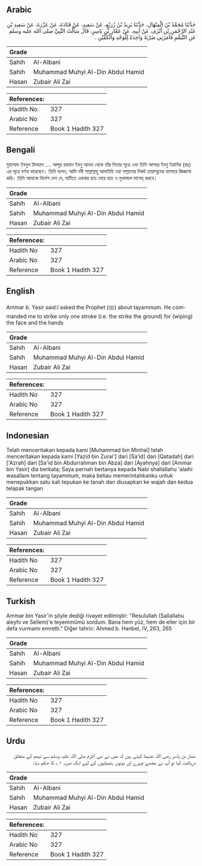 ## Arabic


<div dir="rtl" lang="ar" style={{fontSize:'larger',backgroundColor:'#f8f9fa',padding:20}}>
حَدَّثَنَا مُحَمَّدُ بْنُ الْمِنْهَالِ، حَدَّثَنَا يَزِيدُ بْنُ زُرَيْعٍ، عَنْ سَعِيدٍ، عَنْ قَتَادَةَ، عَنْ عَزْرَةَ، عَنْ سَعِيدِ بْنِ عَبْدِ الرَّحْمَنِ بْنِ أَبْزَى، عَنْ أَبِيهِ، عَنْ عَمَّارِ بْنِ يَاسِرٍ، قَالَ سَأَلْتُ النَّبِيَّ صلى الله عليه وسلم عَنِ التَّيَمُّمِ فَأَمَرَنِي ضَرْبَةً وَاحِدَةً لِلْوَجْهِ وَالْكَفَّيْنِ ‏.‏
</div>
<div style={{backgroundColor:'#f8f9fa',padding:20, marginBottom: 10}}><table> <thead> <tr> <th>Grade</th> <th></th> </tr> </thead> <tbody> <tr><td>Sahih</td><td>Al-Albani</td></tr><tr><td>Sahih</td><td>Muhammad Muhyi Al-Din Abdul Hamid</td></tr><tr><td>Hasan</td><td>Zubair Ali Zai</td></tr></tbody></table><table> <thead> <tr> <th>References:</th> <th></th> </tr> </thead> <tbody><tr><td>Hadith No</td><td>327</td></tr><tr><td>Arabic No</td><td>327</td></tr><tr><td>Reference</td><td>Book 1 Hadith 327</td></tr></tbody></table></div>

## Bengali


<div dir="ltr" lang="bn" style={{fontSize:'larger',backgroundColor:'#f8f9fa',padding:20}}>
মুহাম্মাদ ইবনুল মিনহাল .... আব্দুর রহমান ইবনু আবযা থেকে তাঁর পিতার সূত্রে এবং তিনি আম্মার ইবনু ইয়াসির (রাঃ) এর সূত্রে বর্ণনা করেছেন। তিনি বলেন, আমি নবী সাল্লাল্লাহু আলাইহি ওয়া সাল্লামের নিকট তায়াম্মুমের ব্যাপারে জিজ্ঞাসা করি। তিনি আমাকে নির্দেশ দেন যে, মাটিতে একবার হাত মেরে হাত ও মুখমন্ডল মাসেহ্ করবে।
</div>
<div style={{backgroundColor:'#f8f9fa',padding:20, marginBottom: 10}}><table> <thead> <tr> <th>Grade</th> <th></th> </tr> </thead> <tbody> <tr><td>Sahih</td><td>Al-Albani</td></tr><tr><td>Sahih</td><td>Muhammad Muhyi Al-Din Abdul Hamid</td></tr><tr><td>Hasan</td><td>Zubair Ali Zai</td></tr></tbody></table><table> <thead> <tr> <th>References:</th> <th></th> </tr> </thead> <tbody><tr><td>Hadith No</td><td>327</td></tr><tr><td>Arabic No</td><td>327</td></tr><tr><td>Reference</td><td>Book 1 Hadith 327</td></tr></tbody></table></div>

## English


<div dir="ltr" lang="en" style={{fontSize:'larger',backgroundColor:'#f8f9fa',padding:20}}>
Ammar b. Yasir said:I asked the Prophet (ﷺ) about tayammum. He commanded me to strike only one stroke (i.e. the strike the ground) for (wiping) the face and the hands
</div>
<div style={{backgroundColor:'#f8f9fa',padding:20, marginBottom: 10}}><table> <thead> <tr> <th>Grade</th> <th></th> </tr> </thead> <tbody> <tr><td>Sahih</td><td>Al-Albani</td></tr><tr><td>Sahih</td><td>Muhammad Muhyi Al-Din Abdul Hamid</td></tr><tr><td>Hasan</td><td>Zubair Ali Zai</td></tr></tbody></table><table> <thead> <tr> <th>References:</th> <th></th> </tr> </thead> <tbody><tr><td>Hadith No</td><td>327</td></tr><tr><td>Arabic No</td><td>327</td></tr><tr><td>Reference</td><td>Book 1 Hadith 327</td></tr></tbody></table></div>

## Indonesian


<div dir="ltr" lang="id" style={{fontSize:'larger',backgroundColor:'#f8f9fa',padding:20}}>
Telah menceritakan kepada kami [Muhammad bin Minhal] telah menceritakan kepada kami [Yazid bin Zurai'] dari [Sa'id] dari [Qatadah] dari ['Azrah] dari [Sa'id bin Abdurrahman bin Abza] dari [Ayahnya] dari [Ammar bin Yasir] dia berkata; Saya pernah bertanya kepada Nabi shallallahu 'alaihi wasallam tentang tayammum, maka beliau memerintahkanku untuk menepukkan satu kali tepukan ke tanah dan diusapkan ke wajah dan kedua telapak tangan
</div>
<div style={{backgroundColor:'#f8f9fa',padding:20, marginBottom: 10}}><table> <thead> <tr> <th>Grade</th> <th></th> </tr> </thead> <tbody> <tr><td>Sahih</td><td>Al-Albani</td></tr><tr><td>Sahih</td><td>Muhammad Muhyi Al-Din Abdul Hamid</td></tr><tr><td>Hasan</td><td>Zubair Ali Zai</td></tr></tbody></table><table> <thead> <tr> <th>References:</th> <th></th> </tr> </thead> <tbody><tr><td>Hadith No</td><td>327</td></tr><tr><td>Arabic No</td><td>327</td></tr><tr><td>Reference</td><td>Book 1 Hadith 327</td></tr></tbody></table></div>

## Turkish


<div dir="ltr" lang="tr" style={{fontSize:'larger',backgroundColor:'#f8f9fa',padding:20}}>
Ammar bin Yasir'in şöyle dediği rivayet edilmiştir: "Resulullah (Sallallahu aleyhi ve Sellem)'e teyemmümü sordum. Bana hem yüz, hem de eller için bir defa vurmamı emretti." Diğer tahric: Ahmed b. Hanbel, IV, 263, 265
</div>
<div style={{backgroundColor:'#f8f9fa',padding:20, marginBottom: 10}}><table> <thead> <tr> <th>Grade</th> <th></th> </tr> </thead> <tbody> <tr><td>Sahih</td><td>Al-Albani</td></tr><tr><td>Sahih</td><td>Muhammad Muhyi Al-Din Abdul Hamid</td></tr><tr><td>Hasan</td><td>Zubair Ali Zai</td></tr></tbody></table><table> <thead> <tr> <th>References:</th> <th></th> </tr> </thead> <tbody><tr><td>Hadith No</td><td>327</td></tr><tr><td>Arabic No</td><td>327</td></tr><tr><td>Reference</td><td>Book 1 Hadith 327</td></tr></tbody></table></div>

## Urdu


<div dir="rtl" lang="ur" style={{fontSize:'larger',backgroundColor:'#f8f9fa',padding:20}}>
عمار بن یاسر رضی اللہ عنہما کہتے ہیں کہ میں نے نبی اکرم صلی اللہ علیہ وسلم سے تیمم کے متعلق دریافت کیا تو آپ نے مجھے چہرے اور دونوں ہتھیلیوں کے لیے ایک ضربہ ۱؎ کا حکم دیا۔
</div>
<div style={{backgroundColor:'#f8f9fa',padding:20, marginBottom: 10}}><table> <thead> <tr> <th>Grade</th> <th></th> </tr> </thead> <tbody> <tr><td>Sahih</td><td>Al-Albani</td></tr><tr><td>Sahih</td><td>Muhammad Muhyi Al-Din Abdul Hamid</td></tr><tr><td>Hasan</td><td>Zubair Ali Zai</td></tr></tbody></table><table> <thead> <tr> <th>References:</th> <th></th> </tr> </thead> <tbody><tr><td>Hadith No</td><td>327</td></tr><tr><td>Arabic No</td><td>327</td></tr><tr><td>Reference</td><td>Book 1 Hadith 327</td></tr></tbody></table></div>